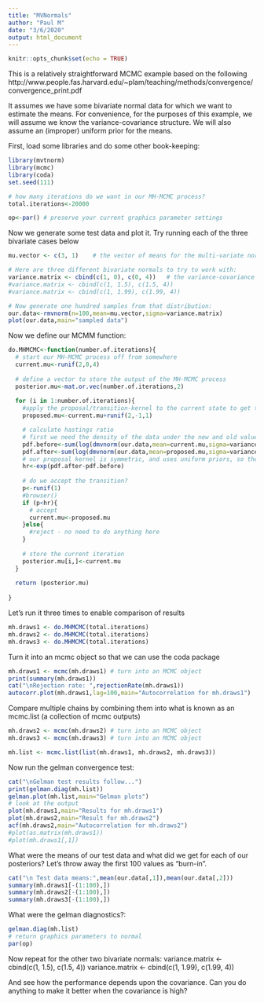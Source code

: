 ```yaml
---
title: "MVNormals"
author: "Paul M"
date: "3/6/2020"
output: html_document
---
```


```r
knitr::opts_chunk$set(echo = TRUE)
```

This is a relatively straightforward MCMC example based on the following http://www.people.fas.harvard.edu/~plam/teaching/methods/convergence/convergence_print.pdf

It assumes we have some bivariate normal data for which we want to estimate the means.
For convenience, for the purposes of this example, we will assume we know the variance-covariance structure.
We will also assume an (improper) uniform prior for the means.

First, load some libraries and do some other book-keeping:
```r
library(mvtnorm)
library(mcmc)
library(coda)
set.seed(111)

# how many iterations do we want in our MH-MCMC process?
total.iterations<-20000

op<-par() # preserve your current graphics parameter settings
```

Now we generate some test data and plot it. Try running each of the three bivariate cases below
```r
mu.vector <- c(3, 1)    # the vector of means for the multi-variate normal

# Here are three different bivariate normals to try to work with:
variance.matrix <- cbind(c(1, 0), c(0, 4))   # the variance-covariance matrix for the multi-variate normal
#variance.matrix <- cbind(c(1, 1.5), c(1.5, 4))
#variance.matrix <- cbind(c(1, 1.99), c(1.99, 4))

# Now generate one hundred samples from that distribution:
our.data<-rmvnorm(n=100,mean=mu.vector,sigma=variance.matrix)
plot(our.data,main="sampled data")
```

Now we define our MCMM function:
```r
do.MHMCMC<-function(number.of.iterations){
  # start our MH-MCMC process off from somewhere
  current.mu<-runif(2,0,4)
  
  # define a vector to store the output of the MH-MCMC process
  posterior.mu<-mat.or.vec(number.of.iterations,2)
  
  for (i in 1:number.of.iterations){
    #apply the proposal/transition-kernel to the current state to get the proposed new state
    proposed.mu<-current.mu+runif(2,-1,1)

    # calculate hastings ratio
    # first we need the density of the data under the new and old values for the mean - note that we work with logs!
    pdf.before<-sum(log(dmvnorm(our.data,mean=current.mu,sigma=variance.matrix)))
    pdf.after<-sum(log(dmvnorm(our.data,mean=proposed.mu,sigma=variance.matrix)))
    # our proposal kernel is symmetric, and uses uniform priors, so the Hastings ratio will be as follows:
    hr<-exp(pdf.after-pdf.before)
    
    # do we accept the transition?
    p<-runif(1)
    #browser()
    if (p<hr){
      # accept
      current.mu<-proposed.mu
    }else{
      #reject - no need to do anything here
    }
    
    # store the current iteration
    posterior.mu[i,]<-current.mu  
  }
  
  return (posterior.mu)
  
}
```

Let's run it three times to enable comparison of results
```r
mh.draws1 <- do.MHMCMC(total.iterations)
mh.draws2 <- do.MHMCMC(total.iterations)
mh.draws3 <- do.MHMCMC(total.iterations)
```

Turn it into an mcmc object so that we can use the coda package
```r
mh.draws1 <- mcmc(mh.draws1) # turn into an MCMC object
print(summary(mh.draws1))
cat("\nRejection rate: ",rejectionRate(mh.draws1))
autocorr.plot(mh.draws1,lag=100,main="Autocorrelation for mh.draws1")
```

Compare multiple chains by combining them into what is known as an mcmc.list (a collection of mcmc outputs)
```r
mh.draws2 <- mcmc(mh.draws2) # turn into an MCMC object
mh.draws3 <- mcmc(mh.draws3) # turn into an MCMC object

mh.list <- mcmc.list(list(mh.draws1, mh.draws2, mh.draws3))
```


Now run the gelman convergence test:
```r
cat("\nGelman test results follow...")
print(gelman.diag(mh.list))
gelman.plot(mh.list,main="Gelman plots")
# look at the output
plot(mh.draws1,main="Results for mh.draws1")
plot(mh.draws2,main="Result for mh.draws2")
acf(mh.draws2,main="Autocorrelation for mh.draws2")
#plot(as.matrix(mh.draws1))
#plot(mh.draws1[,1])
```


What were the means of our test data and what did we get for 
each of our posteriors? Let's throw away the first 100 
values as "burn-in".

```r
cat("\n Test data means:",mean(our.data[,1]),mean(our.data[,2]))
summary(mh.draws1[-(1:100),])
summary(mh.draws2[-(1:100),])
summary(mh.draws3[-(1:100),])
```

What were the gelman diagnostics?:
```r
gelman.diag(mh.list)
# return graphics parameters to normal
par(op)
```


Now repeat for the other two bivariate normals:
variance.matrix <- cbind(c(1, 1.5), c(1.5, 4))
variance.matrix <- cbind(c(1, 1.99), c(1.99, 4))

And see how the performance depends upon the covariance. 
Can you do anything to make it better when the covariance is high?

